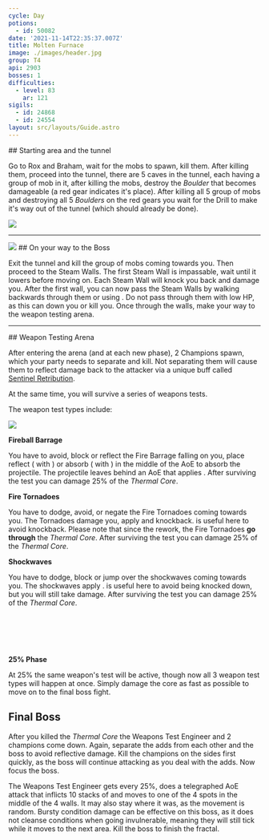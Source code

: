 ```yaml
---
cycle: Day
potions:
  - id: 50082
date: '2021-11-14T22:35:37.007Z'
title: Molten Furnace
image: ./images/header.jpg
group: T4
api: 2903
bosses: 1
difficulties:
  - level: 83
    ar: 121
sigils:
  - id: 24868
  - id: 24554
layout: src/layouts/Guide.astro
---
```


<Grid>
<GridItem sm="6">
## Starting area and the tunnel

Go to Rox and Braham, wait for the mobs to spawn, kill them. After killing them, proceed into the tunnel, there are 5 caves in the tunnel, each having a group of mob in it, after killing the mobs, destroy the _Boulder_ that becomes damageable (a red gear indicates it's place). After killing all 5 group of mobs and destroying all 5 _Boulders_ on the red gears you wait for the Drill to make it's way out of the tunnel (which should already be done).
</GridItem>

<GridItem sm="6">
<Image src={import("./images/portal.jpg")} caption="The portal" />
</GridItem>
</Grid>

---

<Grid>
<GridItem sm="6">
<Image src={import("./images/drill.jpg")} caption="Follow the mining drill and clear mobs" />
</GridItem>

<GridItem sm="6">
## On your way to the Boss

Exit the tunnel and kill the group of mobs coming towards you. Then proceed to the Steam Walls. The first Steam Wall is impassable, wait until it lowers before moving on. Each Steam Wall will knock you back and damage you. After the first wall, you can now pass the Steam Walls by walking backwards through them or using <Boon name="Stability"/>. Do not pass through them with low HP, as this can down you or kill you. Once through the walls, make your way to the weapon testing arena.
</GridItem>
</Grid>

---

<Grid>
<GridItem sm="5">
## Weapon Testing Arena

After entering the arena (and at each new phase), 2 Champions spawn, which your party needs to separate and kill. Not separating them will cause them to reflect damage back to the attacker via a unique buff called [Sentinel Retribution](https://wiki.guildwars2.com/images/b/b5/Sentinel_Retribution.png).

At the same time, you will survive a series of weapons tests.

The weapon test types include:
</GridItem>

<GridItem sm="7">
<Image src={import("./images/testing_area.jpg")} caption="Testing area" />
</GridItem>

<GridItem sm="6">

**Fireball Barrage**

You have to avoid, block or reflect the Fire Barrage falling on you, place reflect (<Specialization name="Guardian"/> with <Skill name=" Wall of Reflection"/> ) or absorb (<Specialization name="Revenant"/> <Skill name="Legendary Centaur Stance"/> with <Skill name="Protective Solace"/>) in the middle of the AoE to absorb the projectile. The projectile leaves behind an AoE that applies <Condition name="Burning"/>. After surviving the test you can damage 25% of the _Thermal Core_.

**Fire Tornadoes**

You have to dodge, avoid, or negate the Fire Tornadoes coming towards you. The Tornadoes damage you, apply <Condition name="Burning"/> and knockback. <Boon name="Stability"/> is useful here to avoid knockback. Please note that since the rework, the Fire Tornadoes **go through** the _Thermal Core_. After surviving the test you can damage 25% of the _Thermal Core_.

</GridItem>

<GridItem sm="6">

**Shockwaves**

You have to dodge, block or jump over the shockwaves coming towards you. The shockwaves apply <Control name="Knockdown"/>. <Boon name="Stability"/> is useful here to avoid being knocked down, but you will still take damage. After surviving the test you can damage 25% of the _Thermal Core_.

<br></br>
<br></br>

**25% Phase**

At 25% the same weapon's test will be active, though now all 3 weapon test types will happen at once. Simply damage the core as fast as possible to move on to the final boss fight.

</GridItem>
</Grid>

## Final Boss

After you killed the _Thermal Core_ the Weapons Test Engineer and 2 champions come down. Again, separate the adds from each other and the boss to avoid reflective damage. Kill the champions on the sides first quickly, as the boss will continue attacking as you deal with the adds. Now focus the boss.

The Weapons Test Engineer gets <Effect name="Invulnerability"/> every 25%, does a telegraphed AoE attack that inflicts 10 stacks of <Condition name="Bleeding"/> and moves to one of the 4 spots in the middle of the 4 walls. It may also stay where it was, as the movement is random. Bursty condition damage can be effective on this boss, as it does not cleanse conditions when going invulnerable, meaning they will still tick while it moves to the next area. Kill the boss to finish the fractal.
